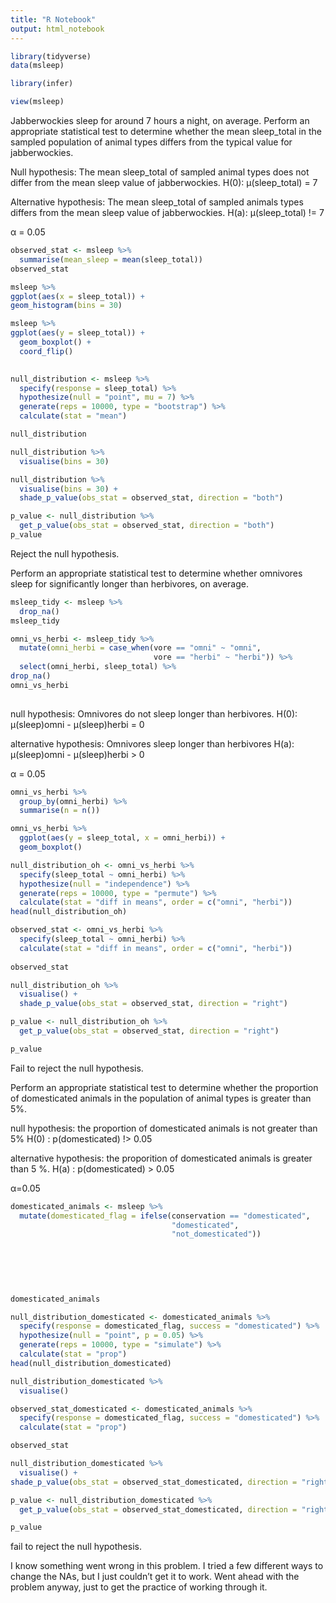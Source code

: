 ```yaml
---
title: "R Notebook"
output: html_notebook
---
```



```r
library(tidyverse)
data(msleep)
```

```r
library(infer)
```

```r
view(msleep)
```


Jabberwockies sleep for around 7 hours a night, on average. Perform an appropriate statistical test to determine whether the mean sleep_total in the sampled population of animal types differs from the typical value for jabberwockies.



Null hypothesis: The mean sleep_total of sampled animal types does not differ from the mean sleep value of jabberwockies.
  H(0): μ(sleep_total) = 7

Alternative hypothesis:  The mean sleep_total of sampled animals types differs from the mean sleep value of jabberwockies.
  H(a): μ(sleep_total) != 7
  
  α = 0.05
  
```r
observed_stat <- msleep %>%
  summarise(mean_sleep = mean(sleep_total))
observed_stat
```
  
```r
msleep %>%
ggplot(aes(x = sleep_total)) +
geom_histogram(bins = 30)
```


```r
msleep %>%
ggplot(aes(y = sleep_total)) +
  geom_boxplot() +
  coord_flip()
  
```

```r
null_distribution <- msleep %>%
  specify(response = sleep_total) %>%
  hypothesize(null = "point", mu = 7) %>%
  generate(reps = 10000, type = "bootstrap") %>%
  calculate(stat = "mean")

null_distribution
```

```r
null_distribution %>%
  visualise(bins = 30)
```


```r
null_distribution %>%
  visualise(bins = 30) +
  shade_p_value(obs_stat = observed_stat, direction = "both")
```

```r
p_value <- null_distribution %>%
  get_p_value(obs_stat = observed_stat, direction = "both")
p_value
```
Reject the null hypothesis.



Perform an appropriate statistical test to determine whether omnivores sleep for significantly longer than herbivores, on average.

```r
msleep_tidy <- msleep %>%
  drop_na()
msleep_tidy
```


```r
omni_vs_herbi <- msleep_tidy %>%
  mutate(omni_herbi = case_when(vore == "omni" ~ "omni",
                                vore == "herbi" ~ "herbi")) %>%
  select(omni_herbi, sleep_total) %>%
drop_na()
omni_vs_herbi
  
```


null hypothesis:  Omnivores do not sleep longer than herbivores.
  H(0): μ(sleep)omni - μ(sleep)herbi = 0

alternative hypothesis: Omnivores sleep longer than herbivores
  H(a): μ(sleep)omni - μ(sleep)herbi > 0
  
α = 0.05

```r
omni_vs_herbi %>%
  group_by(omni_herbi) %>%
  summarise(n = n())
```

```r
omni_vs_herbi %>%
  ggplot(aes(y = sleep_total, x = omni_herbi)) +
  geom_boxplot()
```

```r
null_distribution_oh <- omni_vs_herbi %>%
  specify(sleep_total ~ omni_herbi) %>%
  hypothesize(null = "independence") %>%
  generate(reps = 10000, type = "permute") %>% 
  calculate(stat = "diff in means", order = c("omni", "herbi"))
head(null_distribution_oh)
```


```r
observed_stat <- omni_vs_herbi %>% 
  specify(sleep_total ~ omni_herbi) %>%
  calculate(stat = "diff in means", order = c("omni", "herbi"))
  
observed_stat
```


```r
null_distribution_oh %>%
  visualise() +
  shade_p_value(obs_stat = observed_stat, direction = "right")
```


```r
p_value <- null_distribution_oh %>%
  get_p_value(obs_stat = observed_stat, direction = "right")

p_value
```

Fail to reject the null hypothesis.




Perform an appropriate statistical test to determine whether the proportion of domesticated animals in the population of animal types is greater than 5%.

null hypothesis: the proportion of domesticated animals is not greater than 5%
   H(0) : p(domesticated) !> 0.05
  
alternative hypothesis: the proporition of domesticated animals is greater than 5 %.
  H(a) : p(domesticated) > 0.05
  
α=0.05
  
  
```r
domesticated_animals <- msleep %>%
  mutate(domesticated_flag = ifelse(conservation == "domesticated",
                                    "domesticated", 
                                    "not_domesticated"))
  
           
                              
                                         
  

domesticated_animals


```
  
  


```r
null_distribution_domesticated <- domesticated_animals %>%
  specify(response = domesticated_flag, success = "domesticated") %>% 
  hypothesize(null = "point", p = 0.05) %>%
  generate(reps = 10000, type = "simulate") %>%
  calculate(stat = "prop")
head(null_distribution_domesticated)
```

```r
null_distribution_domesticated %>%
  visualise()
```

```r
observed_stat_domesticated <- domesticated_animals %>% 
  specify(response = domesticated_flag, success = "domesticated") %>% 
  calculate(stat = "prop")

observed_stat
```



```r
null_distribution_domesticated %>%
  visualise() +
shade_p_value(obs_stat = observed_stat_domesticated, direction = "right")
```



```r
p_value <- null_distribution_domesticated %>%
  get_p_value(obs_stat = observed_stat_domesticated, direction = "right")

p_value
```


fail to reject the null hypothesis.

I know something went wrong in this problem.  I tried a few different ways to change the NAs, but I just couldn't get it to work.  Went ahead with the problem anyway, just to get the practice of working through it.






